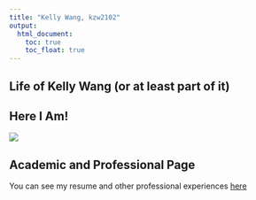 ```yaml
---
title: "Kelly Wang, kzw2102"
output: 
  html_document:
    toc: true
    toc_float: true
---
```


## Life of Kelly Wang (or at least part of it)

## Here I Am!

![](images/Kelly.Wang copy.JPG)

## Academic and Professional Page

You can see my resume and other professional experiences [here](academic.html)
